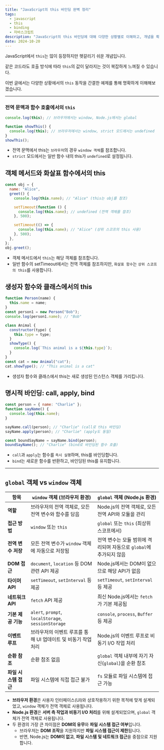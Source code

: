 ```yaml
---
title: "JavaScript의 this 바인딩 완벽 정리"
tags:
  - javascript
  - this
  - binding
  - 자바스크립트
description: "JavaScript의 this 바인딩에 대해 다양한 상황별로 이해하고, 개념을 확실히 잡아보는 블로그 포스트입니다."
date: 2024-10-20
---
```


JavaScript에서 `this`는 많이 등장하지만 헷갈리기 쉬운 개념입니다.

같은 코드라도 호출 방식에 따라 `this`의 값이 달라지는 것이 복잡하게 느껴질 수 있습니다.

이번 글에서는 다양한 상황에서의 `this` 동작을 간결한 예제를 통해 명확하게 이해해보겠습니다.

---

### 전역 문맥과 함수 호출에서의 `this`

```javascript
console.log(this); // 브라우저에서는 window, Node.js에서는 global

function showThis() {
  console.log(this); // 브라우저에서는 window, strict 모드에서는 undefined
}
showThis();
```

- 전역 문맥에서 this는 `브라우저`의 경우 `window 객체`를 참조합니다.
- `strict` 모드에서는 일반 함수 내의 this가 `undefined`로 설정됩니다.

## 객체 메서드와 화살표 함수에서의 this

```javascript
const obj = {
  name: "Alice",
  greet() {
    console.log(this.name); // "Alice" (this는 obj를 참조)

    setTimeout(function () {
      console.log(this.name); // undefined (전역 객체를 참조)
    }, 500);

    setTimeout(() => {
      console.log(this.name); // "Alice" (상위 스코프의 this 사용)
    }, 500);
  },
};
obj.greet();
```

- 객체 메서드에서 `this`는 해당 객체를 참조합니다.
- 일반 함수의 setTimeout에서는 전역 객체를 참조하지만, `화살표 함수`는 `상위 스코프의 this`를 사용합니다.

## 생성자 함수와 클래스에서의 this

```javascript
function Person(name) {
  this.name = name;
}
const person1 = new Person("Bob");
console.log(person1.name); // "Bob"

class Animal {
  constructor(type) {
    this.type = type;
  }
  showType() {
    console.log(`This animal is a ${this.type}`);
  }
}
const cat = new Animal("cat");
cat.showType(); // "This animal is a cat"
```

- 생성자 함수와 클래스에서 this는 새로 생성된 인스턴스 객체를 가리킵니다.

## 명시적 바인딩: call, apply, bind

```javascript
const person = { name: "Charlie" };
function sayName() {
  console.log(this.name);
}

sayName.call(person); // "Charlie" (call로 this 바인딩)
sayName.apply(person); // "Charlie" (apply도 동일)

const boundSayName = sayName.bind(person);
boundSayName(); // "Charlie" (bind로 바인딩된 함수 호출)
```

- `call`과 `apply`는 함수를 `즉시 실행`하며, this를 바인딩합니다.
- `bind`는 새로운 함수를 반환하고, 바인딩된 this를 유지합니다.

---

## `global` 객체 vs `window` 객체

| **항목**             | **`window` 객체 (브라우저 환경)**                             | **`global` 객체 (Node.js 환경)**                                   |
| -------------------- | ------------------------------------------------------------- | ------------------------------------------------------------------ |
| **역할**             | 브라우저의 전역 객체로, 모든 전역 변수와 함수를 담음          | Node.js의 전역 객체로, 모든 전역 API와 모듈을 관리                 |
| **접근 방법**        | `window` 또는 `this`                                          | `global` 또는 `this` (최상위 스코프에서)                           |
| **전역 변수 저장**   | 모든 전역 변수가 `window` 객체에 자동으로 저장됨              | 전역 변수는 모듈 범위에 격리되며 자동으로 `global`에 추가되지 않음 |
| **DOM 접근**         | `document`, `location` 등 DOM 관련 API 제공                   | Node.js에서는 DOM이 없으므로 해당 API가 없음                       |
| **타이머 API**       | `setTimeout`, `setInterval` 등 제공                           | `setTimeout`, `setInterval` 등 제공                                |
| **네트워크 API**     | `fetch` API 제공                                              | 최신 Node.js에서는 `fetch`가 기본 제공됨                           |
| **기본 제공 기능**   | `alert`, `prompt`, `localStorage`, `sessionStorage`           | `console`, `process`, `Buffer` 등 제공                             |
| **이벤트 루프**      | 브라우저의 이벤트 루프를 통해 UI 업데이트 및 비동기 작업 처리 | Node.js의 이벤트 루프로 비동기 I/O 작업 처리                       |
| **순환 참조**        | 순환 참조 없음                                                | `global` 객체 내부에 자기 자신(`global`)을 순환 참조               |
| **파일 시스템 접근** | 파일 시스템에 직접 접근 불가                                  | `fs` 모듈로 파일 시스템에 접근 가능                                |

- **브라우저 환경**은 사용자 인터페이스(UI)와 상호작용하기 위한 목적에 맞게 설계되었고, `window` 객체가 전역 객체로 사용됩니다.
- **Node.js 환경**은 **서버 측 작업과 비동기 I/O 처리**를 위해 설계되었으며, `global` 객체가 전역 객체로 사용됩니다.
- 두 환경의 가장 큰 차이점은 **DOM의 유무**와 **파일 시스템 접근 여부**입니다.
  - 브라우저는 **DOM 조작**을 지원하지만 **파일 시스템 접근이 제한**됩니다.
  - 반면, Node.js는 **DOM이 없고**, **파일 시스템 및 네트워크 접근**을 중점으로 지원합니다.
